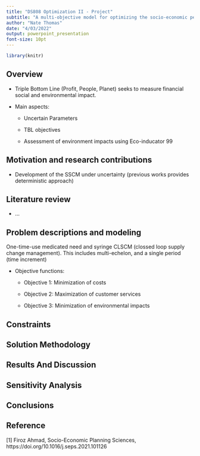 ```yaml
---
title: "DS808 Optimization II - Project"
subtitle: "A multi-objective model for optimizing the socio-economic performance of a pharmaceutical supply chain"
author: "Nate Thomas"
date: "4/03/2022"
output: powerpoint_presentation
font-size: 10pt
---
```


```r
library(knitr)
```

## Overview   

 - Triple Bottom Line (Profit, People, Planet) seeks to measure financial social and environmental impact.
 
 - Main aspects:
 
    - Uncertain Parameters
    
    - TBL objectives
    
    - Assessment of environment impacts using Eco-inducator 99
 

## Motivation and research contributions

 - Development of the SSCM under uncertainty (previous works provides deterministic approach)

## Literature review 

 - ...

## Problem descriptions and modeling

One-time-use medicated need and syringe CLSCM (clossed loop supply change management). This includes multi-echelon, and a single period (time increment)

 - Objective functions:
 
    - Objective 1: Minimization of costs
    
    - Objective 2: Maximization of customer services
    
    - Objective 3: Minimization of environmental impacts
    
## Constraints

## Solution Methodology

## Results And Discussion

## Sensitivity Analysis

## Conclusions

## Reference

[1]  Firoz Ahmad, Socio-Economic Planning Sciences, https://doi.org/10.1016/j.seps.2021.101126